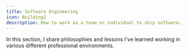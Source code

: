 ```yaml
---
title: Software Engineering
icon: Building2
description: How to work as a team or individual to ship software.
---
```


In this section, I share philosophies and lessons I've learned working in various different professional environments.
